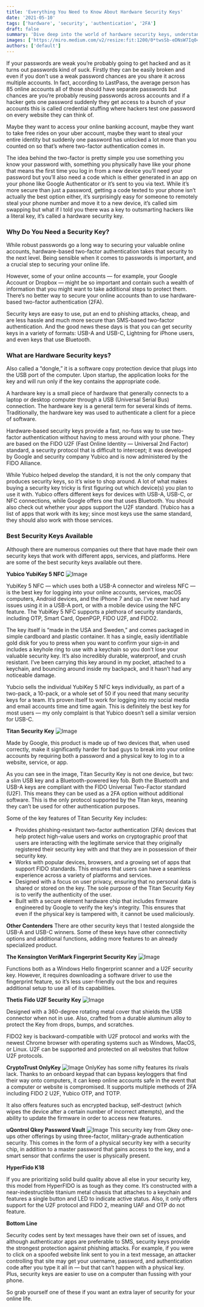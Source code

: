 ```yaml
---
title: 'Everything You Need to Know About Hardware Security Keys'
date: '2021-05-10'
tags: ['hardware', 'security', 'authentication', '2FA']
draft: false
summary: 'Dive deep into the world of hardware security keys, understanding their importance, functionality, and the best options available in the market.'
images: ['https://miro.medium.com/v2/resize:fit:1200/0*twsSb-eDNsW7Iq04.jpg']
authors: ['default']
---
```


If your passwords are weak you’re probably going to get hacked and as it turns out passwords kind of suck. Firstly they can be easily broken and even if you don’t use a weak password chances are you share it across multiple accounts. In fact, according to LastPass, the average person has 85 online accounts all of those should have separate passwords but chances are you’re probably reusing passwords across accounts and if a hacker gets one password suddenly they get access to a bunch of your accounts this is called credential stuffing where hackers test one password on every website they can think of.

Maybe they want to access your online banking account, maybe they want to take free rides on your uber account, maybe they want to steal your entire identity but suddenly one password has unlocked a lot more than you counted on so that’s where two-factor authentication comes in.

The idea behind the two-factor is pretty simple you use something you know your password with, something you physically have like your phone that means the first time you log in from a new device you’ll need your password but you’ll also need a code which is either generated in an app on your phone like Google Authenticator or it’s sent to you via text. While it’s more secure than just a password, getting a code texted to your phone isn’t actually the best option either, it’s surprisingly easy for someone to remotely steal your phone number and move it to a new device, it’s called sim swapping but what if I told you there was a key to outsmarting hackers like a literal key, it’s called a hardware security key.

### Why Do You Need a Security Key?

While robust passwords go a long way to securing your valuable online accounts, hardware-based two-factor authentication takes that security to the next level. Being sensible when it comes to passwords is important, and a crucial step to securing your online life.

However, some of your online accounts — for example, your Google Account or Dropbox — might be so important and contain such a wealth of information that you might want to take additional steps to protect them. There’s no better way to secure your online accounts than to use hardware-based two-factor authentication (2FA).

Security keys are easy to use, put an end to phishing attacks, cheap, and are less hassle and much more secure than SMS-based two-factor authentication. And the good news these days is that you can get security keys in a variety of formats: USB-A and USB-C, Lightning for iPhone users, and even keys that use Bluetooth.

### What are Hardware Security keys?

Also called a “dongle,” it is a software copy protection device that plugs into the USB port of the computer. Upon startup, the application looks for the key and will run only if the key contains the appropriate code.

A hardware key is a small piece of hardware that generally connects to a laptop or desktop computer through a USB (Universal Serial Bus) connection. The hardware key is a general term for several kinds of items. Traditionally, the hardware key was used to authenticate a client for a piece of software.

Hardware-based security keys provide a fast, no-fuss way to use two-factor authentication without having to mess around with your phone. They are based on the FIDO U2F (Fast Online Identity — Universal 2nd Factor) standard, a security protocol that is difficult to intercept; it was developed by Google and security company Yubico and is now administered by the FIDO Alliance.

While Yubico helped develop the standard, it is not the only company that produces security keys, so it’s wise to shop around. A lot of what makes buying a security key tricky is first figuring out which device(s) you plan to use it with. Yubico offers different keys for devices with USB-A, USB-C, or NFC connections, while Google offers one that uses Bluetooth. You should also check out whether your apps support the U2F standard. (Yubico has a list of apps that work with its key; since most keys use the same standard, they should also work with those services.

### Best Security Keys Available

Although there are numerous companies out there that have made their own security keys that work with different apps, services, and platforms. Here are some of the best security keys available out there.

**Yubico YubiKey 5 NFC**
![Image](https://miro.medium.com/v2/resize:fit:720/0*qm1FQ6pWfL1QePcM)

YubiKey 5 NFC — which uses both a USB-A connector and wireless NFC — is the best key for logging into your online accounts, services, macOS computers, Android devices, and the iPhone 7 and up. I’ve never had any issues using it in a USB-A port, or with a mobile device using the NFC feature. The YubiKey 5 NFC supports a plethora of security standards, including OTP, Smart Card, OpenPGP, FIDO U2F, and FIDO2.

The key itself is “made in the USA and Sweden,” and comes packaged in simple cardboard and plastic container. It has a single, easily identifiable gold disk for you to press when you want to confirm your sign-in and includes a keyhole ring to use with a keychain so you don’t lose your valuable security key. It’s also incredibly durable, waterproof, and crush resistant. I’ve been carrying this key around in my pocket, attached to a keychain, and bouncing around inside my backpack, and it hasn’t had any noticeable damage.

Yubcio sells the individual YubiKey 5 NFC keys individually, as part of a two-pack, a 10-pack, or a whole set of 50 if you need that many security keys for a team. It’s proven itself to work for logging into my social media and email accounts time and time again. This is definitely the best key for most users — my only complaint is that Yubico doesn’t sell a similar version for USB-C.

**Titan Security Key**
![Image](https://miro.medium.com/v2/resize:fit:720/0*eB5gRr2pKJqAcw5u)

Made by Google, this product is made up of two devices that, when used correctly, make it significantly harder for bad guys to break into your online accounts by requiring both a password and a physical key to log in to a website, service, or app.

As you can see in the image, Titan Security Key is not one device, but two: a slim USB key and a Bluetooth-powered key fob. Both the Bluetooth and USB-A keys are compliant with the FIDO Universal Two-Factor standard (U2F). This means they can be used as a 2FA option without additional software. This is the only protocol supported by the Titan keys, meaning they can’t be used for other authentication purposes.

Some of the key features of Titan Security Key includes:

- Provides phishing-resistant two-factor authentication (2FA) devices that help protect high-value users and works on cryptographic proof that users are interacting with the legitimate service that they originally registered their security key with and that they are in possession of their security key.
- Works with popular devices, browsers, and a growing set of apps that support FIDO standards. This ensures that users can have a seamless experience across a variety of platforms and services.
- Designed with a focus on user privacy, ensuring that no personal data is shared or stored on the key. The sole purpose of the Titan Security Key is to verify the authenticity of the user.
- Built with a secure element hardware chip that includes firmware engineered by Google to verify the key's integrity. This ensures that even if the physical key is tampered with, it cannot be used maliciously.

**Other Contenders**
There are other security keys that I tested alongside the USB-A and USB-C winners. Some of these keys have other connectivity options and additional functions, adding more features to an already specialized product.

**The Kensington VeriMark Fingerprint Security Key**
![Image](https://miro.medium.com/v2/resize:fit:720/0*Mw9V0GWTm934iBlx)

Functions both as a Windows Hello fingerprint scanner and a U2F security key. However, it requires downloading a software driver to use the fingerprint feature, so it’s less user-friendly out the box and requires additional setup to use all of its capabilities.

**Thetis Fido U2F Security Key**
![Image](https://miro.medium.com/v2/resize:fit:720/0*UXfpYDFKyjJt12Rg)

Designed with a 360-degree rotating metal cover that shields the USB connector when not in use. Also, crafted from a durable aluminum alloy to protect the Key from drops, bumps, and scratches.

FIDO2 key is backward-compatible with U2F protocol and works with the newest Chrome browser with operating systems such as Windows, MacOS, or Linux. U2F can be supported and protected on all websites that follow U2F protocols.

**CryptoTrust OnlyKey**
![Image](https://miro.medium.com/v2/resize:fit:720/0*jbaC24eveccQ4g2B)
OnlyKey has some nifty features its rivals lack. Thanks to an onboard keypad that can bypass keyloggers that find their way onto computers, it can keep online accounts safe in the event that a computer or website is compromised. It supports multiple methods of 2FA including FIDO 2 U2F, Yubico OTP, and TOTP.

It also offers features such as encrypted backup, self-destruct (which wipes the device after a certain number of incorrect attempts), and the ability to update the firmware in order to access new features.

**uQontrol Qkey Password Vault**
![Image](https://miro.medium.com/v2/resize:fit:720/0*BqqC2A1Z-q-FUvrW)
This security key from Qkey one-ups other offerings by using three-factor, military-grade authentication security. This comes in the form of a physical security key with a security chip, in addition to a master password that gains access to the key, and a smart sensor that confirms the user is physically present.

**HyperFido K18**

If you are prioritizing solid build quality above all else in your security key, this model from HyperFIDO is as tough as they come. It’s constructed with a near-indestructible titanium metal chassis that attaches to a keychain and features a single button and LED to indicate active status. Also, it only offers support for the U2F protocol and FIDO 2, meaning UAF and OTP do not feature.

**Bottom Line**

Security codes sent by text messages have their own set of issues, and although authenticator apps are preferable to SMS, security keys provide the strongest protection against phishing attacks. For example, if you were to click on a spoofed website link sent to you in a text message, an attacker controlling that site may get your username, password, and authentication code after you type it all in — but that can’t happen with a physical key. Plus, security keys are easier to use on a computer than fussing with your phone.

So grab yourself one of these if you want an extra layer of security for your online life.
